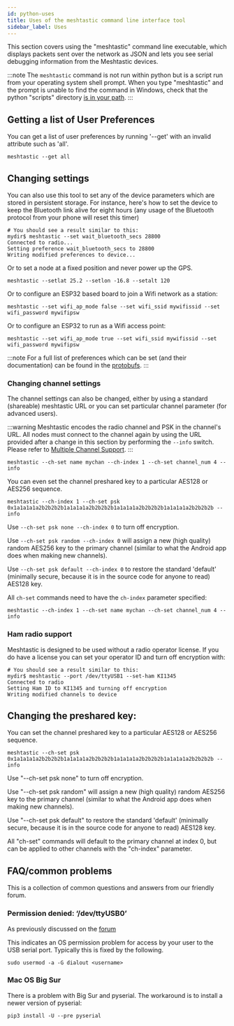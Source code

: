 ```yaml
---
id: python-uses
title: Uses of the meshtastic command line interface tool
sidebar_label: Uses
---
```


This section covers using the "meshtastic" command line executable, which displays packets sent over the network as JSON and lets you see serial debugging information from the Meshtastic devices.

:::note
The `meshtastic` command is not run within python but is a script run from your operating system shell prompt. When you type "meshtastic" and the prompt is unable to find the command in Windows, check that the python "scripts" directory [is in your path](https://datatofish.com/add-python-to-windows-path).
:::

## Getting a list of User Preferences

You can get a list of user preferences by running '--get' with an invalid attribute such as 'all'.

```shell
meshtastic --get all
```

## Changing settings

You can also use this tool to set any of the device parameters which are stored in persistent storage. For instance, here's how to set the device
to keep the Bluetooth link alive for eight hours (any usage of the Bluetooth protocol from your phone will reset this timer)

```shell title="Expected Output"
# You should see a result similar to this:
mydir$ meshtastic --set wait_bluetooth_secs 28800
Connected to radio...
Setting preference wait_bluetooth_secs to 28800
Writing modified preferences to device...
```

Or to set a node at a fixed position and never power up the GPS.

```shell
meshtastic --setlat 25.2 --setlon -16.8 --setalt 120
```

Or to configure an ESP32 based board to join a Wifi network as a station:

```shell
meshtastic --set wifi_ap_mode false --set wifi_ssid mywifissid --set wifi_password mywifipsw
```

Or to configure an ESP32 to run as a Wifi access point:

```shell
meshtastic --set wifi_ap_mode true --set wifi_ssid mywifissid --set wifi_password mywifipsw
```

:::note
For a full list of preferences which can be set (and their documentation) can be found in the [protobufs](/docs/developers/protobufs/api#radioconfiguserpreferences).
:::

### Changing channel settings

The channel settings can also be changed, either by using a standard (shareable) meshtastic URL or you can set particular channel parameter (for advanced users).

:::warning
Meshtastic encodes the radio channel and PSK in the channel's URL. All nodes must connect to the channel again by using the URL provided after a change in this section by performing the `--info` switch. Please refer to [Multiple Channel Support](/docs/software/device/device-channels).
:::

```shell
meshtastic --ch-set name mychan --ch-index 1 --ch-set channel_num 4 --info
```

You can even set the channel preshared key to a particular AES128 or AES256 sequence.

```shell
meshtastic --ch-index 1 --ch-set psk 0x1a1a1a1a2b2b2b2b1a1a1a1a2b2b2b2b1a1a1a1a2b2b2b2b1a1a1a1a2b2b2b2b --info
```

Use `--ch-set psk none --ch-index 0` to turn off encryption.

Use `--ch-set psk random --ch-index 0` will assign a new (high quality) random AES256 key to the primary channel (similar to what the Android app does when making new channels).

Use `--ch-set psk default --ch-index 0` to restore the standard 'default' (minimally secure, because it is in the source code for anyone to read) AES128 key.

All `ch-set` commands need to have the `ch-index` parameter specified:

```shell
meshtastic --ch-index 1 --ch-set name mychan --ch-set channel_num 4 --info
```

### Ham radio support

Meshtastic is designed to be used without a radio operator license. If you do have a license you can set your operator ID and turn off encryption with:

```shell title="Expected Output"
# You should see a result similar to this:
mydir$ meshtastic --port /dev/ttyUSB1 --set-ham KI1345
Connected to radio
Setting Ham ID to KI1345 and turning off encryption
Writing modified channels to device
```

## Changing the preshared key:

You can set the channel preshared key to a particular AES128 or AES256 sequence.

```
meshtastic --ch-set psk 0x1a1a1a1a2b2b2b2b1a1a1a1a2b2b2b2b1a1a1a1a2b2b2b2b1a1a1a1a2b2b2b2b --info
```

Use "--ch-set psk none" to turn off encryption.

Use "--ch-set psk random" will assign a new (high quality) random AES256 key to the primary channel (similar to what the Android app does when making new channels).

Use "--ch-set psk default" to restore the standard 'default' (minimally secure, because it is in the source code for anyone to read) AES128 key.

All "ch-set" commands will default to the primary channel at index 0, but can be applied to other channels with the "ch-index" parameter.

## FAQ/common problems

This is a collection of common questions and answers from our friendly forum.

### Permission denied: ‘/dev/ttyUSB0’

As previously discussed on the [forum](https://meshtastic.discourse.group/t/question-on-permission-denied-dev-ttyusb0/590/3?u=geeksville)

This indicates an OS permission problem for access by your user to the USB serial port. Typically this is fixed by the following.

```shell
sudo usermod -a -G dialout <username>
```

### Mac OS Big Sur

There is a problem with Big Sur and pyserial. The workaround is to install a newer version of pyserial:

```shell
pip3 install -U --pre pyserial
```
